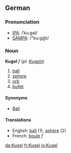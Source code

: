 ==German==
===Pronunciation===
*[[w:IPA|IPA]]: /ˈkuːgəl/
*[[w:SAMPA|SAMPA]]: /"ku:g@l/

===Noun===
'''Kugel''' ''f'' (''pl: [[Kugeln]]'')

# [[ball]]
# [[sphere]]
# [[orb]]
# [[bullet]]

====Synonyms====
*[[Ball]]

====Translations====
*English: [[ball]] (1), [[sphere]] (2)
*French: [[boule]] ''f''

[[de:Kugel]]
[[fr:Kugel]]
[[io:Kugel]]